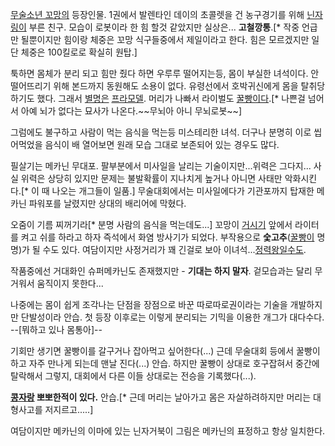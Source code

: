 [[무술소년 꼬망]]의 등장인물.
1권에서 발렌타인 데이의 초콜렛을 건 농구경기를 위해 [[닌자링]]이 부른 친구.
모습이 로봇이라 한 힘 할것 같았지만 실상은...
'''고철깡통'''.[* 작중 언급만 될뿐이지만 힘이랑 체중은 꼬망 식구들중에서 제일이라고 한다. 힘은 모르겠지만 일단 체중은 100킬로로 확실히 원탑.]

툭하면 몸체가 분리 되고 힘만 줬다 하면 우루루 떨어지는등, 몸이 부실한 녀석이다. 안 떨어뜨리기 위해 본드까지 동원해도 소용이 없다. 
유령선에서 호박귀신에게 몸을 탈취당하기도 했다. 그래서 [[별명]]은 [[프라모델]]. 머리가 나빠서 라이벌도 [[꿀빵이]]다.[* 나쁜걸 넘어서 아예 뇌가 없다는 묘사가 나온다.~~무뇌아 아니 무뇌로봇~~] 

그럼에도 불구하고 사람이 먹는 음식을 먹는등 미스테리한 녀석. 더구나 분명히 이로 씹어먹었을 음식이 배 열어보면 원래 모습 그대로 보존되어 있는 경우도 많다.

필살기는 메카닌 무대포. 팔부분에서 미사일을 날리는 기술이지만...위력은 그다지... 사실 위력은 상당히 있지만 문제는 불발확률이 지나치게 높거나 아니면 사태만 악화시킨다.[* 이 때 나오는 개그들이 일품.] 무술대회에서는 미사일에다가 기관포까지 탑재한 메카닌 파워포를 날렸지만 상대의 배리어에 막혔다.

오줌이 기름 찌꺼기라[* 분명 사람의 음식을 먹는데도...] 꼬망이 [[거시기]] 앞에서 라이터를 켜고 쉬를 하라고 하자 즉석에서 화염 방사기가 되었다. 부작용으로 '''숯고추'''([[꿀빵이]] 명명)가 될 수도 있다. 여담이지만 사정거리가 꽤 긴걸로 보아 이녀석...[[정력]]왕일수도.


작품중에선 거대화인 슈퍼메카닌도 존재했지만 - '''기대는 하지 말자'''. 겉모습과는 달리 무거워서 움직이지 못한다... 

나중에는 몸이 쉽게 조각나는 단점을 장점으로 바꾼 따로따로권이라는 기술을 개발하지만 단발성이라 안습. 
첫 등장 이후로는 이렇게 분리되는 기믹을 이용한 개그가 대다수다. --[뭐하고 있나 몸통아]--

기회만 생기면 꿀빵이를 갈구거나 잡아먹고 싶어한다(...) 근데 무술대회 등에서 꿀빵이하고 자주 만나게 되는데 맨날 진다(...) 안습. 하지만 꿀빵이 상대로 호구잡혀서 중간에 탈락해서 그렇지, 대회에서 다른 이들 상대로는 전승을 기록했다(...).

'''[[콩자]]랑 뽀뽀한적이 있다.''' 안습.[* 근데 머리는 날아가고 몸은 자살하려하지만 머리는 대형사고를 저지르고.....]

여담이지만 메카닌의 이마에 있는 닌자거북이 그림은 메카닌의 표정하고 항상 일치한다.
